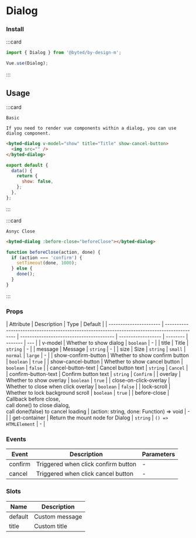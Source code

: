 # Dialog

### Install

:::card

```javascript
import { Dialog } from '@byted/by-design-m';

Vue.use(Dialog);
```

:::

## Usage

:::card

```topic
Basic
```

```desc
If you need to render vue components within a dialog, you can use dialog component.
```

```html
<byted-dialog v-model="show" title="Title" show-cancel-button>
  <img src="" />
</byted-dialog>
```

```javascript
export default {
  data() {
    return {
      show: false,
    };
  },
};
```

:::

:::card

```topic
Asnyc Close
```

```html
<byted-dialog :before-close="beforeClose"></byted-dialog>
```

```javascript
function beforeClose(action, done) {
  if (action === 'confirm') {
    setTimeout(done, 1000);
  } else {
    done();
  }
}
```

:::

### Props

| Attribute              | Description                                                                                  | Type                                     | Default            |
| ---------------------- | -------------------------------------------------------------------------------------------- | ---------------------------------------- | ------------------ | -------- | ------- | --- |
| v-model                | Whether to show dialog                                                                       | `boolean`                                | -                  |
| title                  | Title                                                                                        | `string`                                 | -                  |
| message                | Message                                                                                      | `string`                                 | -                  |
| size                   | Size                                                                                         | `string`                                 | `small`            | `normal` | `large` | -   |
| show-confirm-button    | Whether to show confirm button                                                               | `boolean`                                | `true`             |
| show-cancel-button     | Whether to show cancel button                                                                | `boolean`                                | `false`            |
| cancel-button-text     | Cancel button text                                                                           | `string`                                 | `Cancel`           |
| confirm-button-text    | Confirm button text                                                                          | `string`                                 | `Confirm`          |
| overlay                | Whether to show overlay                                                                      | `boolean`                                | `true`             |
| close-on-click-overlay | Whether to close when click overlay                                                          | `boolean`                                | `false`            |
| lock-scroll            | Whether to lock background scroll                                                            | `boolean`                                | `true`             |
| before-close           | Callback before close,<br/>call done() to close dialog,<br/>call done(false) to cancel loading | (action: string, done: Function) => void | -                  |
| get-container          | Return the mount node for Dialog                                                             | `string`                                  &#124; `() => HTMLElement` | -        |

### Events

| Event   | Description                         | Parameters |
| ------- | ----------------------------------- | ---------- |
| confirm | Triggered when click confirm button | -          |
| cancel  | Triggered when click cancel button  | -          |

### Slots

| Name    | Description    |
| ------- | -------------- |
| default | Custom message |
| title   | Custom title   |
